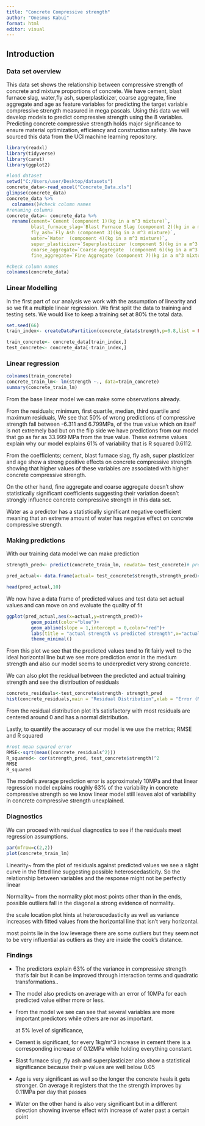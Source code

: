 ---
title: "Concrete Compressive strength"
author: "Onesmus Kabui"
format: html
editor: visual
---

## Introduction

### Data set overview

This data set shows the relationship between compressive strength of concrete and mixture proportions of concrete. We have cement, blast furnace slag, water,fly ash, superplasticizer, coarse aggregate, fine aggregate and age as feature variables for predicting the target variable compressive strength measured in mega pascals. Using this data we will develop models to predict compressive strength using the 8 variables. Predicting concrete compressive strength holds major significance to ensure material optimization, efficiency and construction safety. We have sourced this data from the UCI machine learning repository.

```{r}
library(readxl)
library(tidyverse)
library(caret)
library(ggplot2)
```

```{r}
#load dataset
setwd("C:/Users/user/Desktop/datasets")
concrete_data<-read_excel("Concrete_Data.xls")
glimpse(concrete_data)
concrete_data %>% 
  colnames()#check column names
#renaming columns
concrete_data<- concrete_data %>% 
  rename(cement=`Cement (component 1)(kg in a m^3 mixture)`,
         blast_furnace_slag=`Blast Furnace Slag (component 2)(kg in a m^3 mixture)`,
         fly_ash=`Fly Ash (component 3)(kg in a m^3 mixture)`,
         water=`Water  (component 4)(kg in a m^3 mixture)`,
         super_plasticizer=`Superplasticizer (component 5)(kg in a m^3 mixture)`,
         coarse_aggregate=`Coarse Aggregate  (component 6)(kg in a m^3 mixture)`,
         fine_aggregate=`Fine Aggregate (component 7)(kg in a m^3 mixture)`,strength=`Concrete compressive strength(MPa, megapascals)`)

#check column names
colnames(concrete_data)
```

### Linear Modelling

In the first part of our analysis we work with the assumption of linearity and so we fit a multiple linear regression. We first split the data to training and testing sets. We would like to keep a training set at 80% the total data.

```{r}
set.seed(66)
train_index<- createDataPartition(concrete_data$strength,p=0.8,list = FALSE)

train_concrete<- concrete_data[train_index,]
test_concrete<- concrete_data[-train_index,]

```

### Linear regression

```{r}
colnames(train_concrete)
concrete_train_lm<- lm(strength ~., data=train_concrete)
summary(concrete_train_lm)
```

From the base linear model we can make some observations already.

From the residuals; minimum, first quartile, median, third quartile and maximum residuals, We see that 50% of wrong predictions of compressive strength fall between -6.311 and 6.799MPa, of the true value which on itself is not extremely bad but on the flip side we have predictions from our model that go as far as 33.999 MPa from the true value. These extreme values explain why our model explains 61% of variability that is R squared 0.6112.

From the coefficients; cement, blast furnace slag, fly ash, super plasticizer and age show a strong positive effects on concrete compressive strength showing that higher values of these variables are associated with higher concrete compressive strength.

On the other hand, fine aggregate and coarse aggregate doesn't show statistically significant coefficients suggesting their variation doesn't strongly influence concrete compressive strength in this data set.

Water as a predictor has a statistically significant negative coefficient meaning that an extreme amount of water has negative effect on concrete compressive strength.

### Making predictions

With our training data model we can make prediction

```{r}
strength_pred<- predict(concrete_train_lm, newdata= test_concrete)# predicted values of strength

pred_actual<- data.frame(actual= test_concrete$strength,strength_pred)#dataframe of actual and predicted strength values

head(pred_actual,10)
```

We now have a data frame of predicted values and test data set actual values and can move on and evaluate the quality of fit

```{r}
ggplot(pred_actual,aes(x=actual,y=strength_pred))+
         geom_point(color="blue")+
         geom_abline(slope = 1,intercept = 0,color="red")+
         labs(title = "actual strength vs predicted strength",x="actual strength",y="predicted strength")+
         theme_minimal()
```

From this plot we see that the predicted values tend to fit fairly well to the ideal horizontal line but we see more prediction error in the medium strength and also our model seems to underpredict very strong concrete.

We can also plot the residual between the predicted and actual training strength and see the distribution of residuals

```{r}
concrete_residuals<-test_concrete$strength- strength_pred
hist(concrete_residuals,main = "Residual Distribution",xlab = "Error (MPa)")
```

From the residual distribution plot it's satisfactory with most residuals are centered around 0 and has a normal distribution.

Lastly, to quantify the accuracy of our model is we use the metrics; RMSE and R squared

```{r}
#root mean squared error
RMSE<-sqrt(mean((concrete_residuals^2)))
R_squared<- cor(strength_pred, test_concrete$strength)^2
RMSE
R_squared

```

The model’s average prediction error is approximately 10MPa and that linear regression model explains roughly 63% of the variability in concrete compressive strength so we know linear model still leaves alot of variability in concrete compressive strength unexplained.

### Diagnostics

We can proceed with residual diagnostics to see if the residuals meet regression assumptions.

```{r}
par(mfrow=c(2,2))
plot(concrete_train_lm)
```

Linearity\~ from the plot of residuals against predicted values we see a slight curve in the fitted line suggesting possible heteroscedasticity. So the relationship between variables and the response might not be perfectly linear

Normality\~ from the normality plot most points other than in the ends, possible outliers fall in the diagonal a strong evidence of normality.

the scale location plot hints at heteroscedasticity as well as variance increases with fitted values from the horizontal line that isn't very horizontal.

most points lie in the low leverage there are some outliers but they seem not to be very influential as outliers as they are inside the cook's distance.

### Findings

-   The predictors explain 63% of the variance in compressive strength that's fair but it can be improved through interaction terms and quadratic transformations..

-   The model also predicts on average with an error of 10MPa for each predicted value either more or less.

-   From the model we see can see that several variables are more important predictors while others are nor as important.

    at 5% level of significance,

-   Cement is significant, for every 1kg/m\^3 increase in cement there is a corresponding increase of 0.12MPa while holding everything constant.

-   Blast furnace slug ,fly ash and superplasticizer also show a statistical significance because their p values are well below 0.05

-   Age is very significant as well so the longer the concrete heals it gets stronger. On average it registers that the the strength improves by 0.11MPa per day that passes

-   Water on the other hand is also very significant but in a different direction showing inverse effect with increase of water past a certain point
